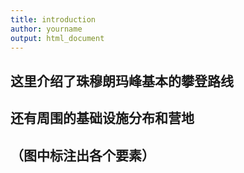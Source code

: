 ```yaml
---
title: introduction
author: yourname
output: html_document
---
```


## 这里介绍了珠穆朗玛峰基本的攀登路线
## 还有周围的基础设施分布和营地
## （图中标注出各个要素）